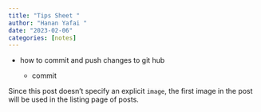 ```yaml
---
title: "Tips Sheet "
author: "Hanan Yafai "
date: "2023-02-06"
categories: [notes]
---
```


-   how to commit and push changes to git hub

    -   commit

Since this post doesn't specify an explicit `image`, the first image in the post will be used in the listing page of posts.
